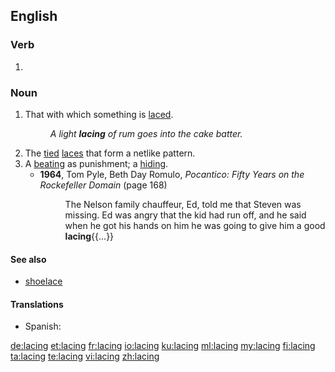 ==English==

===Verb===
{{head|en|present participle}}

# {{present participle of|lace|lang=en}}

===Noun===
{{en-noun}}

# That with which something is [[lace]]d.
#: ''A light '''lacing''' of rum goes into the cake batter.''
# The [[tied]] [[lace]]s that form a netlike pattern.
# A [[beating]] as punishment; a [[hiding]].
#* '''1964''', Tom Pyle, ‎Beth Day Romulo, ''Pocantico: Fifty Years on the Rockefeller Domain'' (page 168)
#*: The Nelson family chauffeur, Ed, told me that Steven was missing. Ed was angry that the kid had run off, and he said when he got his hands on him he was going to give him a good '''lacing'''{{...}}

==== See also ====
* [[shoelace]]

====Translations====
{{trans-top|Present participle of lace}}
{{trans-mid}}
* Spanish: {{t+|es|enlazado|m}}
{{trans-bottom}}

[[de:lacing]]
[[et:lacing]]
[[fr:lacing]]
[[io:lacing]]
[[ku:lacing]]
[[ml:lacing]]
[[my:lacing]]
[[fi:lacing]]
[[ta:lacing]]
[[te:lacing]]
[[vi:lacing]]
[[zh:lacing]]